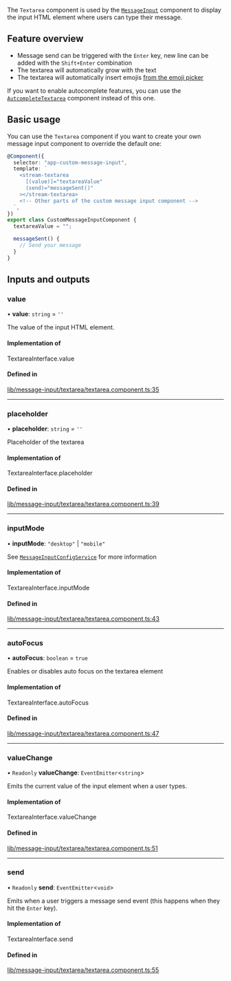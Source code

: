 The `Textarea` component is used by the [`MessageInput`](./MessageInputComponent.mdx) component to display the input HTML element where users can type their message.

## Feature overview

- Message send can be triggered with the `Enter` key, new line can be added with the `Shift+Enter` combination
- The textarea will automatically grow with the text
- The textarea will automatically insert emojis [from the emoji picker](../../code-examples/emoji-picker)

If you want to enable autocomplete features, you can use the [`AutcompleteTextarea`](./AutocompleteTextareaComponent.mdx) component instead of this one.

## Basic usage

You can use the `Textarea` component if you want to create your own message input component to override the default one:

```typescript
@Component({
  selector: "app-custom-message-input",
  template: `
    <stream-textarea
      [(value)]="textareaValue"
      (send)="messageSent()"
    ></stream-textarea>
    <!-- Other parts of the custom message input component -->
  `,
})
export class CustomMessageInputComponent {
  textareaValue = "";

  messageSent() {
    // Send your message
  }
}
```

[//]: # "Start of generated content"
## Inputs and outputs 


### value

• **value**: `string` = `''`

The value of the input HTML element.

#### Implementation of

TextareaInterface.value

#### Defined in

[lib/message-input/textarea/textarea.component.ts:35](https://github.com/GetStream/stream-chat-angular/blob/8032a1e/projects/stream-chat-angular/src/lib/message-input/textarea/textarea.component.ts#L35)

___

### placeholder

• **placeholder**: `string` = `''`

Placeholder of the textarea

#### Implementation of

TextareaInterface.placeholder

#### Defined in

[lib/message-input/textarea/textarea.component.ts:39](https://github.com/GetStream/stream-chat-angular/blob/8032a1e/projects/stream-chat-angular/src/lib/message-input/textarea/textarea.component.ts#L39)

___

### inputMode

• **inputMode**: ``"desktop"`` \| ``"mobile"``

See [`MessageInputConfigService`](../services/MessageInputConfigService.mdx) for more information

#### Implementation of

TextareaInterface.inputMode

#### Defined in

[lib/message-input/textarea/textarea.component.ts:43](https://github.com/GetStream/stream-chat-angular/blob/8032a1e/projects/stream-chat-angular/src/lib/message-input/textarea/textarea.component.ts#L43)

___

### autoFocus

• **autoFocus**: `boolean` = `true`

Enables or disables auto focus on the textarea element

#### Implementation of

TextareaInterface.autoFocus

#### Defined in

[lib/message-input/textarea/textarea.component.ts:47](https://github.com/GetStream/stream-chat-angular/blob/8032a1e/projects/stream-chat-angular/src/lib/message-input/textarea/textarea.component.ts#L47)

___

### valueChange

• `Readonly` **valueChange**: `EventEmitter`<`string`\>

Emits the current value of the input element when a user types.

#### Implementation of

TextareaInterface.valueChange

#### Defined in

[lib/message-input/textarea/textarea.component.ts:51](https://github.com/GetStream/stream-chat-angular/blob/8032a1e/projects/stream-chat-angular/src/lib/message-input/textarea/textarea.component.ts#L51)

___

### send

• `Readonly` **send**: `EventEmitter`<`void`\>

Emits when a user triggers a message send event (this happens when they hit the `Enter` key).

#### Implementation of

TextareaInterface.send

#### Defined in

[lib/message-input/textarea/textarea.component.ts:55](https://github.com/GetStream/stream-chat-angular/blob/8032a1e/projects/stream-chat-angular/src/lib/message-input/textarea/textarea.component.ts#L55)

[//]: # "End of generated content"
